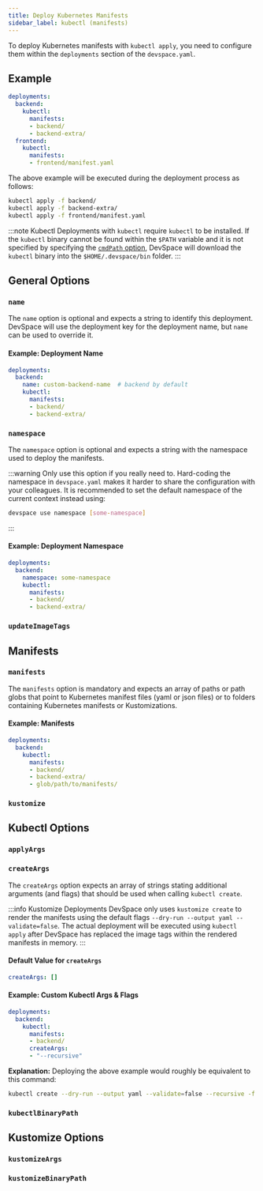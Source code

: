```yaml
---
title: Deploy Kubernetes Manifests
sidebar_label: kubectl (manifests)
---
```



To deploy Kubernetes manifests with `kubectl apply`, you need to configure them within the `deployments` section of the `devspace.yaml`.

## Example
```yaml
deployments:
  backend:
    kubectl:
      manifests:
      - backend/
      - backend-extra/
  frontend:
    kubectl:
      manifests:
      - frontend/manifest.yaml
```

The above example will be executed during the deployment process as follows:
```bash
kubectl apply -f backend/
kubectl apply -f backend-extra/
kubectl apply -f frontend/manifest.yaml
```

:::note Kubectl
Deployments with `kubectl` require `kubectl` to be installed. If the `kubectl` binary cannot be found within the `$PATH` variable and it is not specified by specifying the [`cmdPath` option](#cmdpath), DevSpace will download the `kubectl` binary into the `$HOME/.devspace/bin` folder.
:::

## General Options

### `name`
The `name` option is optional and expects a string to identify this deployment. DevSpace will use the deployment key for the deployment name, but `name` can be used to override it.

#### Example: Deployment Name
```yaml {3}
deployments:
  backend:
    name: custom-backend-name  # backend by default
    kubectl:
      manifests:
      - backend/
      - backend-extra/
```

### `namespace`
The `namespace` option is optional and expects a string with the namespace used to deploy the manifests.

:::warning
Only use this option if you really need to. Hard-coding the namespace in `devspace.yaml` makes it harder to share the configuration with your colleagues. It is recommended to set the default namespace of the current context instead using:
```bash
devspace use namespace [some-namespace]
```
:::

#### Example: Deployment Namespace
```yaml {3}
deployments:
  backend:
    namespace: some-namespace
    kubectl:
      manifests:
      - backend/
      - backend-extra/
```

### `updateImageTags`

<FragmentUpdateImageTags/>

## Manifests

### `manifests`
The `manifests` option is mandatory and expects an array of paths or path globs that point to Kubernetes manifest files (yaml or json files) or to folders containing Kubernetes manifests or Kustomizations.

#### Example: Manifests
```yaml
deployments:
  backend:
    kubectl:
      manifests:
      - backend/
      - backend-extra/
      - glob/path/to/manifests/
```

### `kustomize`

<FragmentKubectlKustomize/>

## Kubectl Options

### `applyArgs`

<FragmentKubectlApplyArgs/>

### `createArgs`
The `createArgs` option expects an array of strings stating additional arguments (and flags) that should be used when calling `kubectl create`.

:::info Kustomize Deployments
DevSpace only uses `kustomize create` to render the manifests using the default flags `--dry-run --output yaml --validate=false`. The actual deployment will be executed using `kubectl apply` after DevSpace has replaced the image tags within the rendered manifests in memory.
:::

#### Default Value for `createArgs`
```yaml
createArgs: []
```

#### Example: Custom Kubectl Args & Flags
```yaml
deployments:
  backend:
    kubectl:
      manifests:
      - backend/
      createArgs:
      - "--recursive"
```
**Explanation:**
Deploying the above example would roughly be equivalent to this command:
```bash
kubectl create --dry-run --output yaml --validate=false --recursive -f backend/
```

### `kubectlBinaryPath`

<FragmentKubectlBinaryPath/>

## Kustomize Options

### `kustomizeArgs`

<FragmentKustomizeKustomizeArgs/>

### `kustomizeBinaryPath`

<FragmentKustomizeBinaryPath/>
